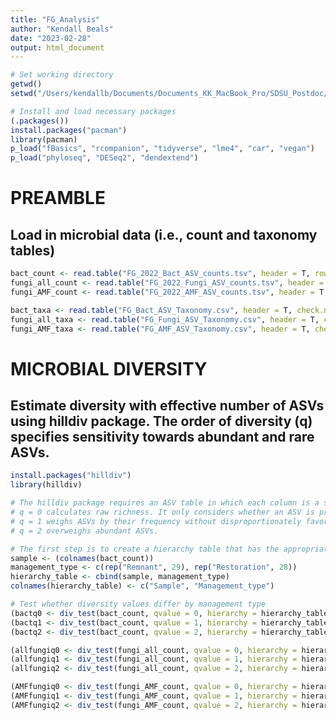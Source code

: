 ```yaml
---
title: "FG_Analysis"
author: "Kendall Beals"
date: "2023-02-28"
output: html_document
---
```


```r
# Set working directory
getwd()
setwd("/Users/kendallb/Documents/Documents_KK_MacBook_Pro/SDSU_Postdoc/Git/Faville_Grove/data")
```

```r
# Install and load necessary packages
(.packages())
install.packages("pacman")
library(pacman)
p_load("fBasics", "rcompanion", "tidyverse", "lme4", "car", "vegan")
p_load("phyloseq", "DESeq2", "dendextend")
```


# PREAMBLE
## Load in microbial data (i.e., count and taxonomy tables)

```r
bact_count <- read.table("FG_2022_Bact_ASV_counts.tsv", header = T, row.names = 1, check.names = F, sep = "\t")
fungi_all_count <- read.table("FG_2022_Fungi_ASV_counts.tsv", header = T, row.names = 1, check.names = F, sep = "\t")
fungi_AMF_count <- read.table("FG_2022_AMF_ASV_counts.tsv", header = T, row.names = 1, check.names = F, sep = "\t")
```

```r
bact_taxa <- read.table("FG_Bact_ASV_Taxonomy.csv", header = T, check.names = F, sep = ",")
fungi_all_taxa <- read.table("FG_Fungi_ASV_Taxonomy.csv", header = T, check.names = F, sep = ",")
fungi_AMF_taxa <- read.table("FG_AMF_ASV_Taxonomy.csv", header = T, check.names = F, sep = ",")
```


# MICROBIAL DIVERSITY
## Estimate diversity with effective number of ASVs using hilldiv package. The order of diversity (q) specifies sensitivity towards abundant and rare ASVs.

```r
install.packages("hilldiv")
library(hilldiv)
```

```r
# The hilldiv package requires an ASV table in which each column is a sample and each row is an ASV. Data can be raw counts or relative proportions.
# q = 0 calculates raw richness. It only considers whether an ASV is present or absent. The same weight is given to all ASVs regardless of abundance (i.e., rare taxa are weighted the same as abundant taxa). 
# q = 1 weighs ASVs by their frequency without disproportionately favoring either rare or abundant ones.
# q = 2 overweighs abundant ASVs. 

# The first step is to create a hierarchy table that has the appropriate metadata assigned to each sample.
sample <- (colnames(bact_count))
management_type <- c(rep("Remnant", 29), rep("Restoration", 28))
hierarchy_table <- cbind(sample, management_type)
colnames(hierarchy_table) <- c("Sample", "Management_type")
```

```r
# Test whether diversity values differ by management type
(bactq0 <- div_test(bact_count, qvalue = 0, hierarchy = hierarchy_table))
(bactq1 <- div_test(bact_count, qvalue = 1, hierarchy = hierarchy_table))
(bactq2 <- div_test(bact_count, qvalue = 2, hierarchy = hierarchy_table))

(allfungiq0 <- div_test(fungi_all_count, qvalue = 0, hierarchy = hierarchy_table))
(allfungiq1 <- div_test(fungi_all_count, qvalue = 1, hierarchy = hierarchy_table))
(allfungiq2 <- div_test(fungi_all_count, qvalue = 2, hierarchy = hierarchy_table))

(AMFfungiq0 <- div_test(fungi_AMF_count, qvalue = 0, hierarchy = hierarchy_table))
(AMFfungiq1 <- div_test(fungi_AMF_count, qvalue = 1, hierarchy = hierarchy_table))
(AMFfungiq2 <- div_test(fungi_AMF_count, qvalue = 2, hierarchy = hierarchy_table))
```

